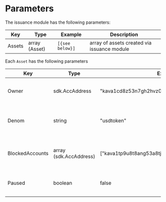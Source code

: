 
# Parameters

The issuance module has the following parameters:

| Key    | Type          | Example         | Description                                 |
| ------ | ------------- | --------------- | ------------------------------------------- |
| Assets | array (Asset) | `[{see below}]` | array of assets created via issuance module |

Each `Asset` has the following parameters

| Key             | Type                   | Example                                         | Description                                         |
| --------------- | ---------------------- | ----------------------------------------------- | --------------------------------------------------- |
| Owner           | sdk.AccAddress         | "kava1cd8z53n7gh2hvz0lmmkzxkysfp5pghufat3h4a"   | the address that controls the issuance of the asset |
| Denom           | string                 | "usdtoken"                                      | the denomination or exchange symbol of the asset    |
| BlockedAccounts | array (sdk.AccAddress) | ["kava1tp9u8t8ang53a8tjh2mhqvvwdngqzjvmp3mamc"] | addresses which are blocked from holding the asset  |
| Paused          | boolean                | false                                           | boolean for if issuance and redemption are paused   |


>
